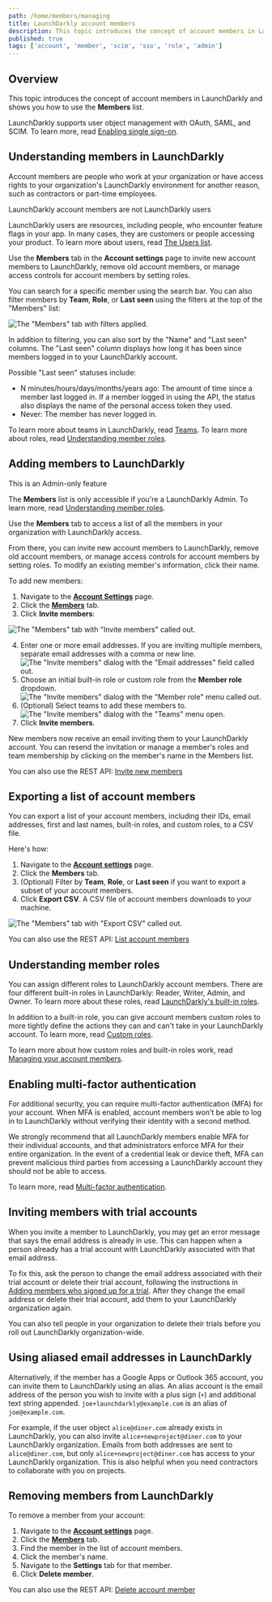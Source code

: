 ```yaml
---
path: /home/members/managing
title: LaunchDarkly account members
description: This topic introduces the concept of account members in LaunchDarkly and shows you how to use the Members list. LaunchDarkly supports user object management with OAuth, SAML, and SCIM.
published: true
tags: ['account', 'member', 'scim', 'sso', 'role', 'admin']
---
```


## Overview

This topic introduces the concept of account members in LaunchDarkly and shows you how to use the **Members** list.

LaunchDarkly supports user object management with OAuth, SAML, and SCIM. To learn more, read [Enabling single sign-on](/home/account-security/sso).

## Understanding members in LaunchDarkly

Account members are people who work at your organization or have access rights to your organization's LaunchDarkly environment for another reason, such as contractors or part-time employees.

<Callout intent="info">
<CalloutTitle>LaunchDarkly account members are not LaunchDarkly users</CalloutTitle>
<CalloutDescription>

LaunchDarkly users are resources, including people, who encounter feature flags in your app. In many cases, they are customers or people accessing your product. To learn more about users, read [The Users list](/home/users/users-list).

</CalloutDescription>
</Callout>

Use the **Members** tab in the **Account settings** page to invite new account members to LaunchDarkly, remove old account members, or manage access controls for account members by setting roles.

You can search for a specific member using the search bar. You can also filter members by **Team**, **Role**, or **Last seen** using the filters at the top of the "Members" list:

![The "Members" tab with filters applied.](settings-members-filters.png)

In addition to filtering, you can also sort by the "Name" and "Last seen" columns. The "Last seen" column displays how long it has been since members logged in to your LaunchDarkly account.

Possible "Last seen" statuses include:

- N minutes/hours/days/months/years ago: The amount of time since a member last logged in. If a member logged in using the API, the status also displays the name of the personal access token they used.
- Never: The member has never logged in.

To learn more about teams in LaunchDarkly, read [Teams](/home/teams). To learn more about roles, read [Understanding member roles](#understanding-member-roles).

## Adding members to LaunchDarkly

<Callout intent="info">
<CalloutTitle>This is an Admin-only feature</CalloutTitle>
<CalloutDescription>

The **Members** list is only accessible if you're a LaunchDarkly Admin. To learn more, read [Understanding member roles](#understanding-member-roles).

</CalloutDescription>
</Callout>

Use the **Members** tab to access a list of all the members in your organization with LaunchDarkly access.

From there, you can invite new account members to LaunchDarkly, remove old account members, or manage access controls for account members by setting roles. To modify an existing member's information, click their name.

To add new members:

1. Navigate to the [**Account Settings**](https://app.launchdarkly.com/settings) page.
2. Click the [**Members**](https://app.launchdarkly.com/settings/members) tab.
3. Click **Invite members**:

![The "Members" tab with "Invite members" called out.](settings-members-invite-callout.png)

4. Enter one or more email addresses. If you are inviting multiple members, separate email addresses with a comma or new line.
   ![The "Invite members" dialog with the "Email addresses" field called out.](invite-members-email-callout.png)
5. Choose an initial built-in role or custom role from the **Member role** dropdown.
   ![The "Invite members" dialog with the "Member role" menu called out.](invite-members-role-callout.png)
6. (Optional) Select teams to add these members to.
   ![The "Invite members" dialog with the "Teams" menu open.](invite-members-teams.png)
7. Click **Invite members**.

New members now receive an email inviting them to your LaunchDarkly account. You can resend the invitation or manage a member's roles and team membership by clicking on the member's name in the Members list.

<LearnMore>

You can also use the REST API: [Invite new members](https://apidocs.launchdarkly.com/tag/Account-members#operation/postMembers)

</LearnMore>

## Exporting a list of account members

You can export a list of your account members, including their IDs, email addresses, first and last names, built-in roles, and custom roles, to a CSV file.

Here's how:

1. Navigate to the [**Account settings**](https://app.launchdarkly.com/settings) page.
2. Click the **Members** tab.
3. (Optional) Filter by **Team**, **Role**, or **Last seen** if you want to export a subset of your account members.
4. Click **Export CSV**. A CSV file of account members downloads to your machine.

![The "Members" tab with "Export CSV" called out.](settings-members-export-callout.png)

<LearnMore>

You can also use the REST API: [List account members](https://apidocs.launchdarkly.com/tag/Account-members#operation/getMembers)

</LearnMore>

## Understanding member roles

You can assign different roles to LaunchDarkly account members. There are four different built-in roles in LaunchDarkly: Reader, Writer, Admin, and Owner. To learn more about these roles, read [LaunchDarkly's built-in roles](/home/members/built-in-roles).

In addition to a built-in role, you can give account members custom roles to more tightly define the actions they can and can't take in your LaunchDarkly account. To learn more, read [Custom roles](/home/members/custom-roles).

To learn more about how custom roles and built-in roles work, read [Managing your account members](/home/members).

## Enabling multi-factor authentication

For additional security, you can require multi-factor authentication (MFA) for your account. When MFA is enabled, account members won't be able to log in to LaunchDarkly without verifying their identity with a second method.

We strongly recommend that all LaunchDarkly members enable MFA for their individual accounts, and that administrators enforce MFA for their entire organization. In the event of a credential leak or device theft, MFA can prevent malicious third parties from accessing a LaunchDarkly account they should not be able to access.

To learn more, read [Multi-factor authentication](/home/account-security/mfa).

## Inviting members with trial accounts

When you invite a member to LaunchDarkly, you may get an error message that says the email address is already in use. This can happen when a person already has a trial account with LaunchDarkly associated with that email address.

To fix this, ask the person to change the email address associated with their trial account or delete their trial account, following the instructions in [Adding members who signed up for a trial](/home/getting-started/your-account#adding-members-who-signed-up-for-a-trial). After they change the email address or delete their trial account, add them to your LaunchDarkly organization again.

You can also tell people in your organization to delete their trials before you roll out LaunchDarkly organization-wide.

## Using aliased email addresses in LaunchDarkly

Alternatively, if the member has a Google Apps or Outlook 365 account, you can invite them to LaunchDarkly using an alias. An alias account is the email address of the person you wish to invite with a plus sign (`+`) and additional text string appended. `joe+launchdarkly@example.com` is an alias of `joe@example.com`.

For example, if the user object `alice@diner.com` already exists in LaunchDarkly, you can also invite `alice+newproject@diner.com` to your LaunchDarkly organization. Emails from both addresses are sent to `alice@diner.com`, but only `alice+newproject@diner.com` has access to your LaunchDarkly organization. This is also helpful when you need contractors to collaborate with you on projects.

## Removing members from LaunchDarkly

To remove a member from your account:

1. Navigate to the [**Account settings**](https://app.launchdarkly.com/settings) page.
2. Click the [**Members**](https://app.launchdarkly.com/settings/members) tab.
3. Find the member in the list of account members.
4. Click the member's name.
5. Navigate to the **Settings** tab for that member.
6. Click **Delete member**.

<LearnMore>

You can also use the REST API: [Delete account member](https://apidocs.launchdarkly.com/tag/Account-members#operation/deleteMember)

</LearnMore>
